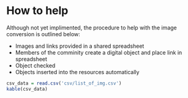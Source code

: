 # How to help

Although not yet implimented, the procedure to help with the image conversion is outlined below:

- Images and links provided in a shared spreadsheet
- Members of the comminity create a digital object and place link in spreadsheet
- Object checked
- Objects inserted into the resources automatically

```r
csv_data = read.csv('csv/list_of_img.csv')
kable(csv_data)
```
